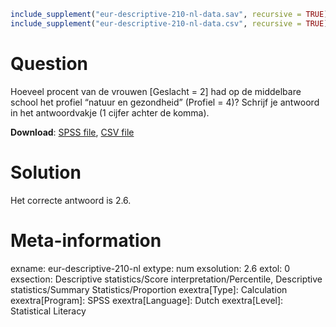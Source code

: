 ```{r, echo = FALSE, results = "hide"}
include_supplement("eur-descriptive-210-nl-data.sav", recursive = TRUE)
include_supplement("eur-descriptive-210-nl-data.csv", recursive = TRUE)
```

Question
========
Hoeveel procent van de vrouwen [Geslacht = 2] had op de middelbare school het profiel "natuur en gezondheid" (Profiel = 4)? Schrijf je antwoord in het antwoordvakje (1 cijfer achter de komma).

**Download**: [SPSS file](eur-descriptive-210-nl-data.sav), [CSV file](eur-descriptive-210-nl-data.csv)


Solution
========
Het correcte antwoord is 2.6.


Meta-information
================
exname: eur-descriptive-210-nl
extype: num
exsolution: 2.6
extol: 0
exsection: Descriptive statistics/Score interpretation/Percentile, Descriptive statistics/Summary Statistics/Proportion
exextra[Type]: Calculation
exextra[Program]: SPSS
exextra[Language]: Dutch
exextra[Level]: Statistical Literacy